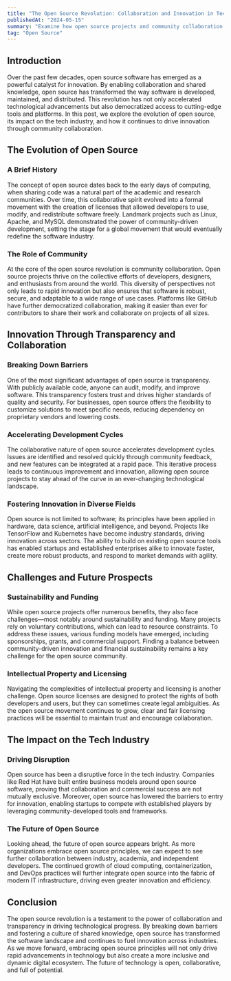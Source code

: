 ```yaml
---
title: "The Open Source Revolution: Collaboration and Innovation in Tech"
publishedAt: "2024-05-15"
summary: "Examine how open source projects and community collaboration are fueling rapid advancements in technology, transforming the software landscape, and driving innovation in the digital age."
tag: "Open Source"
---
```


## Introduction

Over the past few decades, open source software has emerged as a powerful catalyst for innovation. By enabling collaboration and shared knowledge, open source has transformed the way software is developed, maintained, and distributed. This revolution has not only accelerated technological advancements but also democratized access to cutting-edge tools and platforms. In this post, we explore the evolution of open source, its impact on the tech industry, and how it continues to drive innovation through community collaboration.

## The Evolution of Open Source

### A Brief History

The concept of open source dates back to the early days of computing, when sharing code was a natural part of the academic and research communities. Over time, this collaborative spirit evolved into a formal movement with the creation of licenses that allowed developers to use, modify, and redistribute software freely. Landmark projects such as Linux, Apache, and MySQL demonstrated the power of community-driven development, setting the stage for a global movement that would eventually redefine the software industry.

### The Role of Community

At the core of the open source revolution is community collaboration. Open source projects thrive on the collective efforts of developers, designers, and enthusiasts from around the world. This diversity of perspectives not only leads to rapid innovation but also ensures that software is robust, secure, and adaptable to a wide range of use cases. Platforms like GitHub have further democratized collaboration, making it easier than ever for contributors to share their work and collaborate on projects of all sizes.

## Innovation Through Transparency and Collaboration

### Breaking Down Barriers

One of the most significant advantages of open source is transparency. With publicly available code, anyone can audit, modify, and improve software. This transparency fosters trust and drives higher standards of quality and security. For businesses, open source offers the flexibility to customize solutions to meet specific needs, reducing dependency on proprietary vendors and lowering costs.

### Accelerating Development Cycles

The collaborative nature of open source accelerates development cycles. Issues are identified and resolved quickly through community feedback, and new features can be integrated at a rapid pace. This iterative process leads to continuous improvement and innovation, allowing open source projects to stay ahead of the curve in an ever-changing technological landscape.

### Fostering Innovation in Diverse Fields

Open source is not limited to software; its principles have been applied in hardware, data science, artificial intelligence, and beyond. Projects like TensorFlow and Kubernetes have become industry standards, driving innovation across sectors. The ability to build on existing open source tools has enabled startups and established enterprises alike to innovate faster, create more robust products, and respond to market demands with agility.

## Challenges and Future Prospects

### Sustainability and Funding

While open source projects offer numerous benefits, they also face challenges—most notably around sustainability and funding. Many projects rely on voluntary contributions, which can lead to resource constraints. To address these issues, various funding models have emerged, including sponsorships, grants, and commercial support. Finding a balance between community-driven innovation and financial sustainability remains a key challenge for the open source community.

### Intellectual Property and Licensing

Navigating the complexities of intellectual property and licensing is another challenge. Open source licenses are designed to protect the rights of both developers and users, but they can sometimes create legal ambiguities. As the open source movement continues to grow, clear and fair licensing practices will be essential to maintain trust and encourage collaboration.

## The Impact on the Tech Industry

### Driving Disruption

Open source has been a disruptive force in the tech industry. Companies like Red Hat have built entire business models around open source software, proving that collaboration and commercial success are not mutually exclusive. Moreover, open source has lowered the barriers to entry for innovation, enabling startups to compete with established players by leveraging community-developed tools and frameworks.

### The Future of Open Source

Looking ahead, the future of open source appears bright. As more organizations embrace open source principles, we can expect to see further collaboration between industry, academia, and independent developers. The continued growth of cloud computing, containerization, and DevOps practices will further integrate open source into the fabric of modern IT infrastructure, driving even greater innovation and efficiency.

## Conclusion

The open source revolution is a testament to the power of collaboration and transparency in driving technological progress. By breaking down barriers and fostering a culture of shared knowledge, open source has transformed the software landscape and continues to fuel innovation across industries. As we move forward, embracing open source principles will not only drive rapid advancements in technology but also create a more inclusive and dynamic digital ecosystem. The future of technology is open, collaborative, and full of potential.
